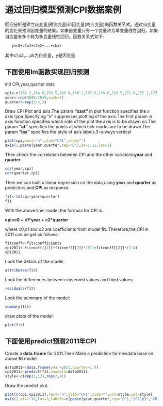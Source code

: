 通过回归模型预测CPI数据案例
========================================================

回归分析是建立自变量(预测变量)和因变量(响应变量)的函数关系式。通过自变量的变化来预测因变量的结果。如果自变量只有一个变量称为单变量线性回归，如果自变量有多个称为多变量线性回归。函数关系式如下:
    
       y=c0+c1x1+c2x2+...+ckxk

其中x1,x2,...,xk为自变量，y是因变量

下面使用lm函数实现回归预测
------------------------------
init CPI,year,quarter data
```r
cpi<-c(162.2,164.6,166.5,166.0,166.2,167.0,168.6,169.5,171.0,172.1,173.3,174.0)
year<-rep(2008:2010,each=4)
quarter<-rep(1:4,3)
```

Draw CPI Plot and axis.The param **"xaxt"** in plot function specifies the x axis type.Specifying "n" suppresses plotting of the axis.The first param in axis function specifies which side of the plot the axis is to be drawn on.The param **"at"** specifies the points at which tick-marks are to be drawn.The param **"las"** specifies the style of axis labels.3=always vertical

```r
plot(cpi,xaxt="n",ylab="CPI",xlab="")
axis(1,paste(year,quarter,sep="Q"),at=1:12,las=3)
```

Then check the correlation between CPI and the other variables:**year** and **quarter**.
```r
cor(year,cpi)
cor(quarter,cpi)
```

Then we can built a linear regression on the data,using **year** and **quarter** as predictors and **CPI** as response.

```r
fit<-lm(cpi~year+quarter)
fit
```
With the above liner model,the formula for CPI is :

   __cpi=c0 + c1\*year + c2\*quarter__
 
where c0,c1 and c2 are coefficients from model **fit**. Therefore,the CPI in 2011 can be get as follows:
```r
fitcoeff<-fit$coefficients
cpi2011<-fitcoeff[[1]]+fitcoeff[[2]]*2011+fitcoeff[[3]]*(1:4)
cpi2011
```
   
Look the details of the model:
```r
attributes(fit)
```

Look the differences between observed values and fited values:
```r
residuals(fit)
```

Look the summary of the model:
```r
summary(fit)
```

draw plots of the model:
```r
plot(fit)
```
下面使用predict预测2011年CPI
-------------------------------------------

Create a **data.frame** for 2011.Then Make a prediction for newdata base on above **fit** model.
```r
data2011<-data.frame(year=2011,quarter=1:4)
cpi2011<-predict(fit,newdata=data2011)
style<-c(rep(1,12),rep(2,4))
```

Draw the predict plot.
```r
plot(c(cpi,cpi2011),xaxt="n",ylab="CPI",xlab="",pch=style,col=style)
axis(1,at=1:16,las=3,labels=c(paste(year,quarter,sep="Q"),"2011Q1","2011Q2","2011Q3","2011Q4"))
```